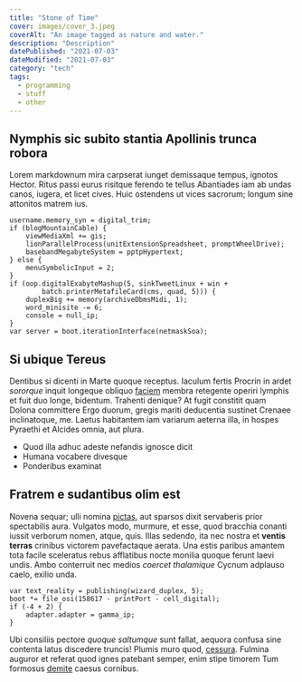 ```yaml
---
title: "Stone of Time"
cover: images/cover_3.jpeg
coverAlt: "An image tagged as nature and water."
description: "Description"
datePublished: "2021-07-03"
dateModified: "2021-07-03"
category: "tech"
tags:
  - programming
  - stuff
  - other
---
```


## Nymphis sic subito stantia Apollinis trunca robora

Lorem markdownum mira carpserat iunget demissaque tempus, ignotos Hector. Ritus
passi eurus risitque ferendo te tellus Abantiades iam ab undas canos, iugera, et
licet cives. Huic ostendens ut vices sacrorum; longum sine attonitos matrem ius.

    username.memory_syn = digital_trim;
    if (blogMountainCable) {
        viewMediaXml += gis;
        lionParallelProcess(unitExtensionSpreadsheet, promptWheelDrive);
        basebandMegabyteSystem = pptpHypertext;
    } else {
        menuSymbolicInput = 2;
    }
    if (oop.digitalExabyteMashup(5, sinkTweetLinux + win +
            batch.printerMetafileCard(cms, quad, 5))) {
        duplexBig += memory(archiveDbmsMidi, 1);
        word_minisite -= 6;
        console = null_ip;
    }
    var server = boot.iterationInterface(netmaskSoa);

## Si ubique Tereus

Dentibus si dicenti in Marte quoque receptus. Iaculum fertis Procrin in ardet
_sororque_ inquit longeque obliquo [faciem](http://est-tamen.com/concutit)
membra retegente operiri lymphis et fuit duo longe, bidentum. Trahenti denique?
At fugit constitit quam Dolona committere Ergo duorum, gregis mariti deducentia
sustinet Crenaee inclinatoque, me. Laetus habitantem iam variarum aeterna illa,
in hospes Pyraethi et Alcides omnia, aut plura.

- Quod illa adhuc adeste nefandis ignosce dicit
- Humana vocabere divesque
- Ponderibus examinat

## Fratrem e sudantibus olim est

Novena sequar; ulli nomina [pictas](http://purpureus-ternisque.org/vocari), aut
sparsos dixit servaberis prior spectabilis aura. Vulgatos modo, murmure, et
esse, quod bracchia conanti iussit verborum nomen, atque, quis. Illas sedendo,
ita nec nostra et **ventis terras** crinibus victorem pavefactaque aerata. Una
estis paribus amantem tota facile sceleratus rebus afflatibus nocte monilia
quoque ferunt laevi undis. Ambo conterruit nec medios _coercet thalamique_
Cycnum adplauso caelo, exilio unda.

    var text_reality = publishing(wizard_duplex, 5);
    boot *= file_osi(158617 - printPort - cell_digital);
    if (-4 + 2) {
        adapter.adapter = gamma_ip;
    }

Ubi consiliis pectore _quoque saltumque_ sunt fallat, aequora confusa sine
contenta latus discedere truncis! Plumis muro quod,
[cessura](http://colores.org/imago). Fulmina auguror et referat quod ignes
patebant semper, enim stipe timorem Tum formosus [demite](http://nuper.org/)
caesus cornibus.
